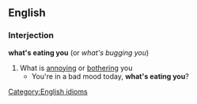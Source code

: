 ==English==
===Interjection===
'''what's eating you'''  (or ''what's bugging you'')
#What is [[annoying]] or [[bothering]] you
#* You're in a bad mood today, '''what's eating you'''?
[[Category:English idioms]]